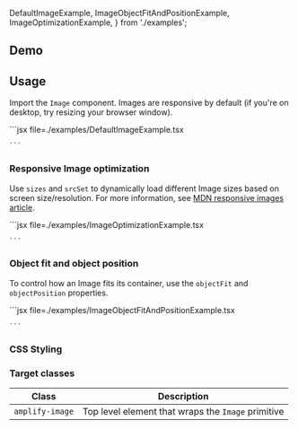 
  DefaultImageExample,
  ImageObjectFitAndPositionExample,
  ImageOptimizationExample,
} from './examples';

## Demo

<ImageDemo />

## Usage

Import the `Image` component. Images are responsive by default (if you're on desktop, try resizing your browser window).

<Example>
  <DefaultImageExample />
  <ExampleCode>
    ```jsx file=./examples/DefaultImageExample.tsx

    ```

  </ExampleCode>
</Example>

### Responsive Image optimization

Use `sizes` and `srcSet` to dynamically load different Image sizes based on screen size/resolution. For more information, see [MDN responsive images article](https://developer.mozilla.org/en-US/docs/Learn/HTML/Multimedia_and_embedding/Responsive_images).

<Example>
  <ImageOptimizationExample />
  <ExampleCode>
    ```jsx file=./examples/ImageOptimizationExample.tsx

    ```

  </ExampleCode>
</Example>

### Object fit and object position

To control how an Image fits its container, use the `objectFit` and `objectPosition` properties.

<Example>
  <ImageObjectFitAndPositionExample />
  <ExampleCode>
    ```jsx file=./examples/ImageObjectFitAndPositionExample.tsx

    ```

  </ExampleCode>
</Example>

### CSS Styling

### Target classes

| Class           | Description                                        |
| --------------- | -------------------------------------------------- |
| `amplify-image` | Top level element that wraps the `Image` primitive |
